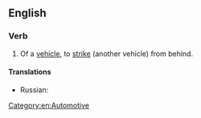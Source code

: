 {{also|rear end}}
==English==

===Verb===
{{en-verb|head=[[rear]]-[[end]]}}
# {{lb|en|transitive}} Of a [[vehicle]], to [[strike]] (another vehicle) from behind.

====Translations====
{{trans-top|Of a vehicle, to strike (another vehicle) from behind}}
* Russian: {{t|ru|[[въезжать]] [[в]] [[зад]]}}
{{trans-mid}}
{{trans-bottom}}

[[Category:en:Automotive]]